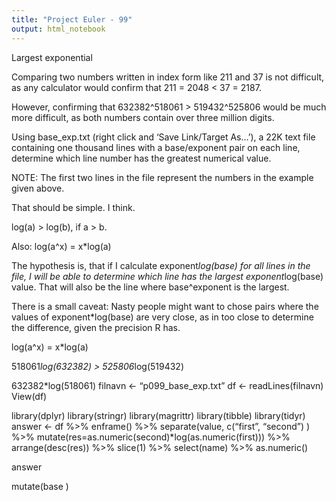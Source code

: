```yaml
---
title: "Project Euler - 99"
output: html_notebook
---
```


Largest exponential

Comparing two numbers written in index form like 211 and 37 is not difficult, as any calculator would confirm that 211 = 2048 < 37 = 2187.

However, confirming that 632382^518061 > 519432^525806 would be much more difficult, as both numbers contain over three million digits.

Using base_exp.txt (right click and 'Save Link/Target As...'), a 22K text file containing one thousand lines with a base/exponent pair on each line, determine which line number has the greatest numerical value.

NOTE: The first two lines in the file represent the numbers in the example given above.

That should be simple. I think. 

log(a) > log(b), if a > b.

Also: log(a^x) = x*log(a)

The hypothesis is, that if I calculate exponent*log(base) for all lines in the file, I will be able to determine
which line has the largest exponent*log(base) value. That will also be the line where base^exponent is the 
largest.

There is a small caveat: Nasty people might want to chose pairs where the values of exponent*log(base) are very
close, as in too close to determine the difference, given the precision R has.



log(a^x) = x*log(a)

518061*log(632382) > 525806*log(519432)

632382*log(518061)
filnavn <- "p099_base_exp.txt"
df <- readLines(filnavn)
View(df)

library(dplyr)
library(stringr)
library(magrittr)
library(tibble)
library(tidyr)
answer <- df %>% 
  enframe() %>% 
  separate(value, c("first", "second") ) %>% 
  mutate(res=as.numeric(second)*log(as.numeric(first))) %>% 
  arrange(desc(res)) %>% 
  slice(1) %>% 
  select(name) %>% 
  as.numeric()

answer

mutate(base )